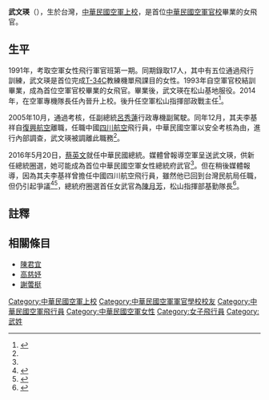 '''武文瑛'''（{{bd|1969年||||}}），生於台灣，[[中華民國空軍|中華民國空軍]][[上校|上校]]，是首位[[中華民國空軍官校|中華民國空軍官校]]畢業的女飛官。

==生平==
1991年，考取空軍女性飛行軍官班第一期。同期錄取17人，其中有五位通過飛行訓練，武文瑛是首位完成[[T-34C|T-34C]]教練機單飛課目的女性。1993年自空軍官校結訓畢業，成為首位空軍官校畢業的女飛官。畢業後，武文瑛在松山基地服役。2014年，在空軍專機隊長任內晉升上校。後升任空軍松山指揮部政戰主任<ref name="女飛官">{{cite news|author1=程嘉文|url=http://udn.com/news/story/1/1680480|title=空軍官校首位女飛官武文瑛 任總統府武官|accessdate=2016-05-08|agency=聯合報|date=2016-05-08|archive-date=2018-12-11|archive-url=https://web.archive.org/web/20181211185501/https://udn.com/news/story/1/1680480|dead-url=no}}</ref>。

2005年10月，通過考核，任副總統[[呂秀蓮|呂秀蓮]]行政專機副駕駛。同年12月，其夫李基祥自[[復興航空|復興航空]]離職，任職中國[[四川航空|四川航空]]飛行員，中華民國空軍以安全考核為由，進行內部調查，武文瑛被調離此職務<ref name="民報" />。

2016年5月20日，[[蔡英文|蔡英文]]就任中華民國總統。媒體曾報導空軍呈送武文瑛，供新任總統圈選，她可能成為首位中華民國空軍女性總統府武官<ref name="女飛官" />。但在稍後媒體報導，因為其夫李基祥曾擔任中國四川航空飛行員，雖然他已回到台灣民航局任職，但仍引起爭議<ref>{{cite news|author1=王烱華、陳如嬌|title=總統首位女武官 武文瑛呼聲高|url=http://www.appledaily.com.tw/appledaily/article/headline/20160509/37204131/|accessdate=2016-05-16|agency=台灣蘋果日報|date=2016-05-09|archive-date=2016-06-03|archive-url=https://web.archive.org/web/20160603043134/http://www.appledaily.com.tw/appledaily/article/headline/20160509/37204131/|dead-url=no}}</ref><ref name="民報">{{cite news|title=陳月芳換武文瑛 小英首位女武官突撤內幕|url=http://www.peoplenews.tw/news/71aa27a9-8ee2-4abd-a7ff-a7ce8d2d86d1|accessdate=2016-05-16|agency=民報|date=2016-05-15|archive-date=2018-11-11|archive-url=https://web.archive.org/web/20181111090028/http://www.peoplenews.tw/news/71aa27a9-8ee2-4abd-a7ff-a7ce8d2d86d1|dead-url=no}}</ref>，總統府圈選首任女武官為[[陳月芳_(臺灣)|陳月芳]]，松山指揮部基勤隊長<ref>{{cite news|author1=羅添斌|title=首位總統府女武官 空軍陳月芳上校出列|url=http://news.ltn.com.tw/news/politics/breakingnews/1696881|accessdate=2016-05-15|agency=自由時報|date=2016-05-15|archive-date=2018-12-15|archive-url=https://web.archive.org/web/20181215093746/http://news.ltn.com.tw/news/politics/breakingnews/1696881|dead-url=no}}</ref>。

==註釋==
{{reflist}}

==相關條目==
* [[陳君宜_(台灣軍事人物)|陳君宜]]
* [[高慈妤|高慈妤]]
* [[謝蕓梃|謝蕓梃]]
{{DEFAULTSORT:V武}}
[[Category:中華民國空軍上校|Category:中華民國空軍上校]]
[[Category:中華民國空軍軍官學校校友|Category:中華民國空軍軍官學校校友]]
[[Category:中華民國空軍飛行員|Category:中華民國空軍飛行員]]

[[Category:中華民國空軍女性|Category:中華民國空軍女性]]
[[Category:女子飛行員|Category:女子飛行員]]
[[Category:武姓|Category:武姓]]
